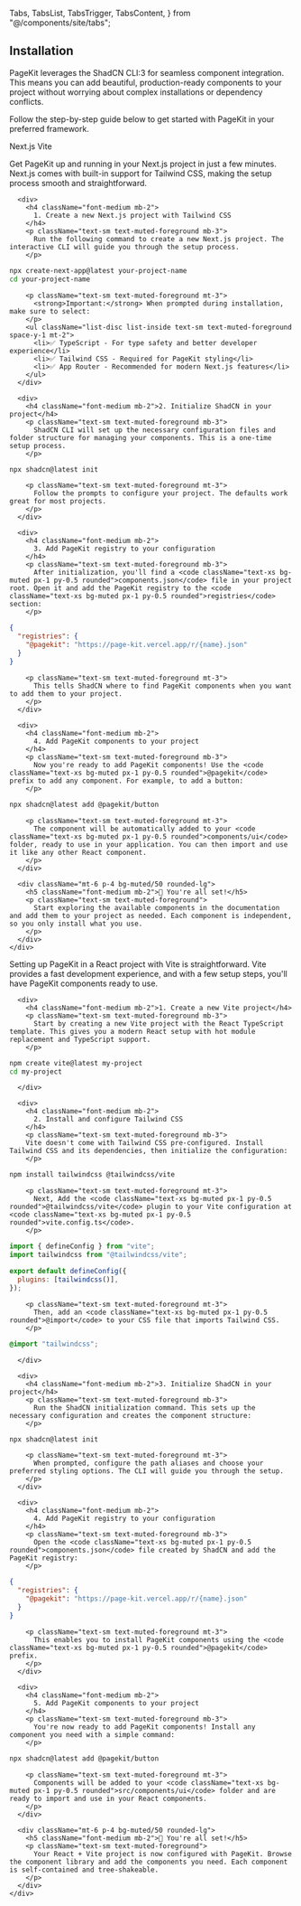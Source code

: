   Tabs,
  TabsList,
  TabsTrigger,
  TabsContent,
} from "@/components/site/tabs";

## Installation

PageKit leverages the ShadCN CLI:3 for seamless component integration. This means you can add beautiful, production-ready components to your project without worrying about complex installations or dependency conflicts.

Follow the step-by-step guide below to get started with PageKit in your preferred framework.

<Tabs defaultValue="nextjs">
  <TabsList>
    <TabsTrigger value="nextjs" className=" flex items-center gap-2 font-bold">
      <NextjsIcon className="w-6 h-6 " />
      Next.js
    </TabsTrigger>
    <TabsTrigger value="vite" className=" flex items-center gap-2 font-bold">
      <ViteIcon className="w-6 h-6" />
      Vite
    </TabsTrigger>
  </TabsList>

  <TabsContent value="nextjs">
    <div className="space-y-4 p-4">
      <p className="text-muted-foreground">
        Get PageKit up and running in your Next.js project in just a few minutes. Next.js comes with built-in support for Tailwind CSS, making the setup process smooth and straightforward.
      </p>

      <div>
        <h4 className="font-medium mb-2">
          1. Create a new Next.js project with Tailwind CSS
        </h4>
        <p className="text-sm text-muted-foreground mb-3">
          Run the following command to create a new Next.js project. The interactive CLI will guide you through the setup process.
        </p>

```bash
npx create-next-app@latest your-project-name
cd your-project-name
```

        <p className="text-sm text-muted-foreground mt-3">
          <strong>Important:</strong> When prompted during installation, make sure to select:
        </p>
        <ul className="list-disc list-inside text-sm text-muted-foreground space-y-1 mt-2">
          <li>✅ TypeScript - For type safety and better developer experience</li>
          <li>✅ Tailwind CSS - Required for PageKit styling</li>
          <li>✅ App Router - Recommended for modern Next.js features</li>
        </ul>
      </div>

      <div>
        <h4 className="font-medium mb-2">2. Initialize ShadCN in your project</h4>
        <p className="text-sm text-muted-foreground mb-3">
          ShadCN CLI will set up the necessary configuration files and folder structure for managing your components. This is a one-time setup process.
        </p>

```bash
npx shadcn@latest init
```

        <p className="text-sm text-muted-foreground mt-3">
          Follow the prompts to configure your project. The defaults work great for most projects.
        </p>
      </div>

      <div>
        <h4 className="font-medium mb-2">
          3. Add PageKit registry to your configuration
        </h4>
        <p className="text-sm text-muted-foreground mb-3">
          After initialization, you'll find a <code className="text-xs bg-muted px-1 py-0.5 rounded">components.json</code> file in your project root. Open it and add the PageKit registry to the <code className="text-xs bg-muted px-1 py-0.5 rounded">registries</code> section:
        </p>

```json
{
  "registries": {
    "@pagekit": "https://page-kit.vercel.app/r/{name}.json"
  }
}
```

        <p className="text-sm text-muted-foreground mt-3">
          This tells ShadCN where to find PageKit components when you want to add them to your project.
        </p>
      </div>

      <div>
        <h4 className="font-medium mb-2">
          4. Add PageKit components to your project
        </h4>
        <p className="text-sm text-muted-foreground mb-3">
          Now you're ready to add PageKit components! Use the <code className="text-xs bg-muted px-1 py-0.5 rounded">@pagekit</code> prefix to add any component. For example, to add a button:
        </p>

```bash
npx shadcn@latest add @pagekit/button
```

        <p className="text-sm text-muted-foreground mt-3">
          The component will be automatically added to your <code className="text-xs bg-muted px-1 py-0.5 rounded">components/ui</code> folder, ready to use in your application. You can then import and use it like any other React component.
        </p>
      </div>

      <div className="mt-6 p-4 bg-muted/50 rounded-lg">
        <h5 className="font-medium mb-2">🎉 You're all set!</h5>
        <p className="text-sm text-muted-foreground">
          Start exploring the available components in the documentation and add them to your project as needed. Each component is independent, so you only install what you use.
        </p>
      </div>
    </div>

  </TabsContent>

  <TabsContent value="vite">
    <div className="space-y-4 p-4">
      <p className="text-muted-foreground">
        Setting up PageKit in a React project with Vite is straightforward. Vite provides a fast development experience, and with a few setup steps, you'll have PageKit components ready to use.
      </p>

      <div>
        <h4 className="font-medium mb-2">1. Create a new Vite project</h4>
        <p className="text-sm text-muted-foreground mb-3">
          Start by creating a new Vite project with the React TypeScript template. This gives you a modern React setup with hot module replacement and TypeScript support.
        </p>

```bash
npm create vite@latest my-project
cd my-project
```

      </div>

      <div>
        <h4 className="font-medium mb-2">
          2. Install and configure Tailwind CSS
        </h4>
        <p className="text-sm text-muted-foreground mb-3">
        Vite doesn't come with Tailwind CSS pre-configured. Install Tailwind CSS and its dependencies, then initialize the configuration:
        </p>

```bash
npm install tailwindcss @tailwindcss/vite
```

        <p className="text-sm text-muted-foreground mt-3">
          Next, Add the <code className="text-xs bg-muted px-1 py-0.5 rounded">@tailwindcss/vite</code> plugin to your Vite configuration at <code className="text-xs bg-muted px-1 py-0.5 rounded">vite.config.ts</code>.
        </p>

```js
import { defineConfig } from "vite";
import tailwindcss from "@tailwindcss/vite";

export default defineConfig({
  plugins: [tailwindcss()],
});
```

        <p className="text-sm text-muted-foreground mt-3">
          Then, add an <code className="text-xs bg-muted px-1 py-0.5 rounded">@import</code> to your CSS file that imports Tailwind CSS.
        </p>

```css
@import "tailwindcss";
```

      </div>

      <div>
        <h4 className="font-medium mb-2">3. Initialize ShadCN in your project</h4>
        <p className="text-sm text-muted-foreground mb-3">
          Run the ShadCN initialization command. This sets up the necessary configuration and creates the component structure:
        </p>

```bash
npx shadcn@latest init
```

        <p className="text-sm text-muted-foreground mt-3">
          When prompted, configure the path aliases and choose your preferred styling options. The CLI will guide you through the setup.
        </p>
      </div>

      <div>
        <h4 className="font-medium mb-2">
          4. Add PageKit registry to your configuration
        </h4>
        <p className="text-sm text-muted-foreground mb-3">
          Open the <code className="text-xs bg-muted px-1 py-0.5 rounded">components.json</code> file created by ShadCN and add the PageKit registry:
        </p>

```json
{
  "registries": {
    "@pagekit": "https://page-kit.vercel.app/r/{name}.json"
  }
}
```

        <p className="text-sm text-muted-foreground mt-3">
          This enables you to install PageKit components using the <code className="text-xs bg-muted px-1 py-0.5 rounded">@pagekit</code> prefix.
        </p>
      </div>

      <div>
        <h4 className="font-medium mb-2">
          5. Add PageKit components to your project
        </h4>
        <p className="text-sm text-muted-foreground mb-3">
          You're now ready to add PageKit components! Install any component you need with a simple command:
        </p>

```bash
npx shadcn@latest add @pagekit/button
```

        <p className="text-sm text-muted-foreground mt-3">
          Components will be added to your <code className="text-xs bg-muted px-1 py-0.5 rounded">src/components/ui</code> folder and are ready to import and use in your React components.
        </p>
      </div>

      <div className="mt-6 p-4 bg-muted/50 rounded-lg">
        <h5 className="font-medium mb-2">🎉 You're all set!</h5>
        <p className="text-sm text-muted-foreground">
          Your React + Vite project is now configured with PageKit. Browse the component library and add the components you need. Each component is self-contained and tree-shakeable.
        </p>
      </div>
    </div>

  </TabsContent>
</Tabs>
